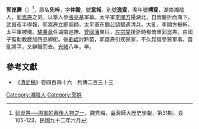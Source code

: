 '''郭崑燾'''（{{bd|1823年|3月1日|1882年|12月9日}}）<ref>[http://ir.lib.ntnu.edu.tw/retrieve/33045/ntnulib_ja_B0303_0031_105.pdf 郭崑燾──湘軍的幕後人物之一]{{dead link|date=2018年4月 |bot=InternetArchiveBot |fix-attempted=yes }}，魏秀梅，臺灣師大歷史學報，第31期，頁105-123，民國九十二年六月</ref>，原名'''先梓'''，字'''仲毅'''，號'''意城'''，別號'''逸叜'''，晚年號'''樗叜'''，湖南湘陰人，[[郭嵩燾|郭嵩燾]]之弟。以舉人參[[張亮基|張亮基]]軍幕。太平軍[[李開方|李開方]]擾湖北，自懷慶折而南下，武昌夜半得報，郭嵩燾立即調師，太平軍在鵝公頸驟遇清兵，大亂，李開方被斬，太平軍被殲。[[駱秉章|駱秉章]]任湖南巡撫、[[曾國藩|曾國藩]]東征，[[左宗棠|左宗棠]]援浙時都倚重郭崑燾。由國子監助教歷加四品卿銜。後[[劉崐|劉崐]]討黔苗，郭崑燾引疾歸家，不久起復參贊軍事。苗亂將平，又辭職而去。[[光緒|光緒]]八年，卒。

==參考文獻==
{{reflist}}
*《[[清史稿|清史稿]]》卷四百四十六　列傳二百三十三

[[Category:湘陰人|Category:湘陰人]]
[[Category:郭姓|Category:郭姓]]